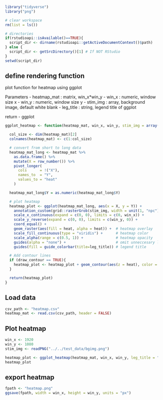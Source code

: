 ```R
library("tidyverse")
library("png")

# clear workspace
rm(list = ls())

# directories
if(rstudioapi::isAvailable()==TRUE){
  script_dir <- dirname(rstudioapi::getActiveDocumentContext()$path)
} else {
  script_dir <- getSrcDirectory()[1] # If NOT RStudio
}
setwd(script_dir)

```

## define rendering function

plot function for heatmap using ggplot

Parameters
- heatmap_mat : matrix, win_x*win_y
- win_x       : numeric, window size x
- win_y       : numeric, window size y
- stim_img    : array, background image, default white blank
- leg_title   : string, legend title of ggplot

return
- ggplot

```R
ggplot_heatmap <- function(heatmap_mat, win_x, win_y, stim_img = array(1, dim = c(win_y, win_x, 3)), draw_contour = TRUE, leg_title = ""){

  col_size <- dim(heatmap_mat)[2]
  colnames(heatmap_mat) <- c(1:col_size)

  # convert from short to long data
  heatmap_mat_long <- heatmap_mat %>%
    as.data.frame() %>%
    mutate(X = row_number()) %>%
    pivot_longer(
      cols      = !("X"),
      names_to  = "Y",
      values_to = "heat"
    )

  heatmap_mat_long$Y = as.numeric(heatmap_mat_long$Y)

  # plot heatmap
  heatmap_plot <- ggplot(heatmap_mat_long, aes(x = X, y = Y)) +
    annotation_custom(grid::rasterGrob(stim_img, width = unit(1, "npc"), height = unit(1, "npc")), 0, win_x, 0, -win_y) + # stim image as back ground
    scale_x_continuous(expand = c(0, 0), limits = c(0, win_x)) +
    scale_y_reverse(expand = c(0, 0), limits = c(win_y, 0)) +
    coord_equal() +
    geom_raster(aes(fill = heat, alpha = heat)) +  # heatmap overlay
    scale_fill_continuous(type = "viridis") +      # heatmap color
    scale_alpha(range = c(0.5, 1)) +               # heatmap opacity
    guides(alpha = "none") +                       # omit unneccesary legend
    guides(fill = guide_colorbar(title=leg_title)) # legend title

  # Add contour lines
  if (draw_contour == TRUE){
    heatmap_plot <- heatmap_plot + geom_contour(aes(z = heat), color = "white", linetype = "solid")
  }

  return(heatmap_plot)
}

```

## Load data

```R
csv_path <- "heatmap.csv"
heatmap_mat <- read.csv(csv_path, header = FALSE)

```

## Plot heatmap

```R
win_x <- 1920
win_y <- 1080
stim_img <- readPNG("../../test_data/bgimg.png")

heatmap_plot <- ggplot_heatmap(heatmap_mat, win_x, win_y, leg_title = "Heatmap")
heatmap_plot
```

## export heatmap

```r
fpath <- "heatmap.png"
ggsave(fpath, width = win_x, height = win_y, units = "px")
```

